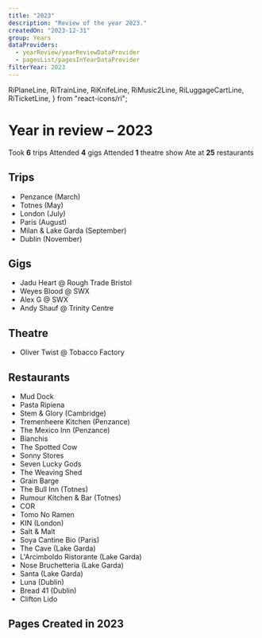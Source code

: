 ```yaml
---
title: "2023"
description: "Review of the year 2023."
createdOn: "2023-12-31"
group: Years
dataProviders:
  - yearReview/yearReviewDataProvider
  - pagesList/pagesInYearDataProvider
filterYear: 2023
---
```


  RiPlaneLine,
  RiTrainLine,
  RiKnifeLine,
  RiMusic2Line,
  RiLuggageCartLine,
  RiTicketLine,
} from "react-icons/ri";

# Year in review – 2023

<EmbeddedWrapper>
  <Wall>
    <Tile>
      <Icon component={RiLuggageCartLine} />
      Took <strong>6</strong> trips
    </Tile>
    <Tile>
      <Icon component={RiMusic2Line} />
      Attended <strong>4</strong> gigs
    </Tile>
    <Tile>
      <Icon component={RiTicketLine} />
      Attended <strong>1</strong> theatre show
    </Tile>
    <Tile>
      <Icon component={RiKnifeLine} />
      Ate at <strong>25</strong> restaurants
    </Tile>
    <CountTiles />
  </Wall>
</EmbeddedWrapper>

## Trips

- <Icon component={RiTrainLine} />
  Penzance (March)
- <Icon component={RiTrainLine} />
  Totnes (May)
- <Icon component={RiTrainLine} />
  London (July)
- <Icon component={RiTrainLine} />
  Paris (August)
- <Icon component={RiPlaneLine} />
  Milan & Lake Garda (September)
- <Icon component={RiPlaneLine} />
  Dublin (November)

## Gigs

- Jadu Heart @ Rough Trade Bristol
- Weyes Blood @ SWX
- Alex G @ SWX
- Andy Shauf @ Trinity Centre

## Theatre

- Oliver Twist @ Tobacco Factory

## Restaurants

- Mud Dock
- Pasta Ripiena
- Stem & Glory (Cambridge)
- Tremenheere Kitchen (Penzance)
- The Mexico Inn (Penzance)
- Bianchis
- The Spotted Cow
- Sonny Stores
- Seven Lucky Gods
- The Weaving Shed
- Grain Barge
- The Bull Inn (Totnes)
- Rumour Kitchen & Bar (Totnes)
- COR
- Tomo No Ramen
- KIN (London)
- Salt & Malt
- Soya Cantine Bio (Paris)
- The Cave (Lake Garda)
- L'Arcimboldo Ristorante (Lake Garda)
- Nose Bruchetteria (Lake Garda)
- Santa (Lake Garda)
- Luna (Dublin)
- Bread 41 (Dublin)
- Clifton Lido

## Pages Created in 2023

<PagesList withIndex={true} />
